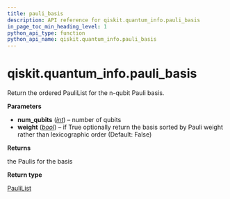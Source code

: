 ```yaml
---
title: pauli_basis
description: API reference for qiskit.quantum_info.pauli_basis
in_page_toc_min_heading_level: 1
python_api_type: function
python_api_name: qiskit.quantum_info.pauli_basis
---
```


<span id="qiskit-quantum-info-pauli-basis" />

# qiskit.quantum\_info.pauli\_basis

<Function id="qiskit.quantum_info.pauli_basis" github="https://github.com/qiskit/qiskit/tree/stable/0.46/qiskit/quantum_info/operators/symplectic/pauli_utils.py" signature="qiskit.quantum_info.pauli_basis(num_qubits, weight=False)">
  Return the ordered PauliList for the n-qubit Pauli basis.

  **Parameters**

  *   **num\_qubits** ([*int*](https://docs.python.org/3/library/functions.html#int "(in Python v3.12)")) – number of qubits
  *   **weight** ([*bool*](https://docs.python.org/3/library/functions.html#bool "(in Python v3.12)")) – if True optionally return the basis sorted by Pauli weight rather than lexicographic order (Default: False)

  **Returns**

  the Paulis for the basis

  **Return type**

  [PauliList](qiskit.quantum_info.PauliList "qiskit.quantum_info.PauliList")
</Function>

